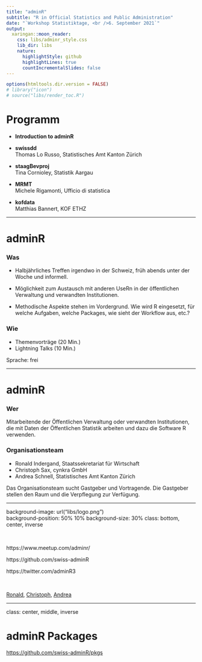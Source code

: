 ```yaml
---
title: "adminR"
subtitle: "R in Official Statistics and Public Administration"
date: "`Workshop Statistiktage, <br />6. September 2021`"
output:
  xaringan::moon_reader:
    css: libs/adminr_style.css
    lib_dir: libs
    nature:
      highlightStyle: github
      highlightLines: true
      countIncrementalSlides: false
---
```


```r
options(htmltools.dir.version = FALSE)
# library("icon")
# source("libs/render_toc.R")
```



# Programm

- <font > <b> Introduction to adminR</b></font>

- <font > <b> swissdd</b></font><br />
Thomas Lo Russo, Statistisches Amt Kanton Zürich

- <font > <b> staagBevproj</b></font> <br />
Tina Cornioley, Statistik Aargau

- <font > <b> MRMT</b></font> <br />
Michele Rigamonti, Ufficio di statistica

- <font > <b> kofdata </b></font> <br />
Matthias Bannert, KOF ETHZ



---


# adminR
### Was
- Halbjährliches Treffen irgendwo in der Schweiz, früh abends unter der Woche und informell.

- Möglichkeit zum Austausch mit anderen UseRn in der öffentlichen Verwaltung und verwandten Institutionen.

- Methodische Aspekte stehen im Vordergrund. Wie wird R eingesetzt, für welche Aufgaben, welche Packages, wie sieht der Workflow aus, etc.?



### Wie

- Themenvorträge (20 Min.) 
- Lightning Talks (10 Min.)

Sprache: frei  



---

# adminR
### Wer

Mitarbeitende der Öffentlichen Verwaltung oder verwandten Institutionen, die mit Daten der Öffentlichen Statistik arbeiten und dazu die Software R verwenden.


### Organisationsteam

- Ronald Indergand, Staatssekretariat für Wirtschaft 
- Christoph Sax, cynkra GmbH
- Andrea Schnell, Statistisches Amt Kanton Zürich

Das  Organisationsteam sucht Gastgeber und Vortragende. Die Gastgeber stellen den Raum und die Verpflegung zur Verfügung.


---



background-image: url("libs/logo.png")  
background-position: 50% 10%
background-size: 30%
class:  bottom, center, inverse

<br>

https://www.meetup.com/adminr/

https://github.com/swiss-adminR

https://twitter.com/adminR3

<br>




[Ronald](mailto:ronald.indergand@seco.admin.ch), [Christoph](mailto:christoph@cynkra.com), [Andrea](mailto:andrea.schnell@statistik.ji.zh.ch)


---
class:  center, middle, inverse


# adminR Packages


[https://github.com/swiss-adminR/pkgs](https://github.com/swiss-adminR/pkgs)




